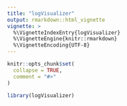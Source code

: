 ```yaml
---
title: "logVisualizer"
output: rmarkdown::html_vignette
vignette: >
  %\VignetteIndexEntry{logVisualizer}
  %\VignetteEngine{knitr::rmarkdown}
  %\VignetteEncoding{UTF-8}
---
```


```r
knitr::opts_chunk$set(
  collapse = TRUE,
  comment = "#>"
)
```

```r
library(logVisualizer)
```
